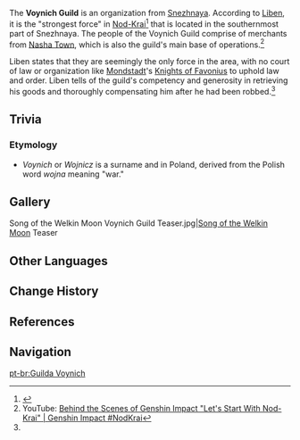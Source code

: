 {{Faction Infobox
|image        = Song of the Welkin Moon Voynich Guild.png
|leader       = 
|subfaction   = 
|founder      = 
|base         = 
|region       = Snezhnaya
}}
The '''Voynich Guild''' is an organization from [[Snezhnaya]]. According to [[Liben]], it is the "strongest force" in [[Nod-Krai]]<ref name="Liben Nov 2024">{{Ref/NPC|Liben}}</ref> that is located in the southernmost part of Snezhnaya. The people of the Voynich Guild comprise of merchants from [[Nasha Town]], which is also the guild's main base of operations.<ref>YouTube: [https://www.youtube.com/watch?v=NbDXwuUWxhY&ab_channel=GenshinImpact Behind the Scenes of Genshin Impact "Let's Start With Nod-Krai" | Genshin Impact #NodKrai]</ref>

Liben states that they are seemingly the only force in the area, with no court of law or organization like [[Mondstadt]]'s [[Knights of Favonius]] to uphold law and order. Liben tells of the guild's competency and generosity in retrieving his goods and thoroughly compensating him after he had been robbed.<ref name="Liben Nov 2024" /> 

==Trivia==
===Etymology===
*''Voynich'' or ''Wojnicz'' is a surname and {{w|Wojnicz|historic town}} in Poland, derived from the Polish word ''wojna'' meaning "war."

==Gallery==
<gallery>
Song of the Welkin Moon Voynich Guild Teaser.jpg|[[Song of the Welkin Moon]] Teaser
</gallery>

==Other Languages==
{{Other Languages
|en       = Voynich Guild
|zhs      = 伏尼契商会
|zhs_rm   = Fúníqì Shānghuì
|zht      = 伏尼契商會
|zht_rm   = Fúníqì Shānghuì
|zh_tl    = Voynich Guild
|ja       = ヴォイニッチ商会
|ja_rm    = Voinicchi Shoukai
|ja_tl    = Voynich Guild
|ko       = 보이니치 상회
|ko_tl    = Voynich Guild
|es       = Gremio Voynich
|es_tl    = Voynich Guild
|fr       = Guilde Voynich
|fr_tl    = Voynich Guild
|ru       = Гильдия Войнича
|ru_tl    = Voynich Guild
|th       = สมาคมการค้า Voynich
|th_rm    = 
|th_tl    = 
|vi       = Thương Hội Voynich
|vi_tl    = 
|de       = Händlergilde Voynich
|de_tl    = Merchant Guild Voynich
|id       = Serikat Voynich
|id_tl    = 
|pt       = Guilda Voynich
|pt_tl    = 
|tr       = Voynich Loncası
|tr_tl    = 
|it       = Gilda Voynich
|it_tl    = 
}}

==Change History==
{{Change History|introduced=5.1}}

==References==
{{Reflist}}

==Navigation==
{{Faction Navbox}}

[[pt-br:Guilda Voynich]]